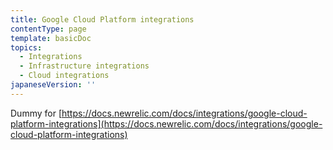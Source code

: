 ```yaml
---
title: Google Cloud Platform integrations
contentType: page
template: basicDoc
topics:
  - Integrations
  - Infrastructure integrations
  - Cloud integrations
japaneseVersion: ''
---
```


Dummy for [https://docs.newrelic.com/docs/integrations/google-cloud-platform-integrations](https://docs.newrelic.com/docs/integrations/google-cloud-platform-integrations)

